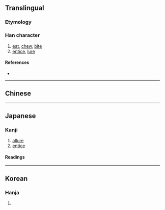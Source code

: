 {{also|啖}}
{{character info}}
==Translingual==

===Etymology===
{{Han etym}}

===Han character===
{{Han char|rn=30|rad=口|as=08|sn=11|four=67077|canj=RNHX|ids=⿰口臽}}

# [[eat]], [[chew]], [[bite]]
# [[entice]], [[lure]]

====References====
* {{Han ref|kx=0196.040|dkj=03825|dj=0417.050|hdz=10644.080|uh=5557|ud=21847|bh=B0E8|bd=45288}}

----

==Chinese==
{{zh-see|啖|v}}

----

==Japanese==

===Kanji===
{{ja-kanji|grade=|rs=口08}}

# [[allure]]
# [[entice]]

====Readings====
{{ja-readings
|goon=だん<だむ
|kanon=たん<たむ
|kun=く-う, くらう, くらわす}}

----

==Korean==

===Hanja===
{{ko-hanja|hangeul=담|rv=dam|mr=tam}}

# {{rfdef|ko|sort=口08}}